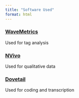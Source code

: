 ```yaml
---
title: "Software Used"
format: html
---
```


### [WaveMetrics](https://www.wavemetrics.com/downloads/current)
Used for tag analysis

### [NVivo](https://lumivero.com/products/nvivo/)
Used for qualitative data

### [Dovetail](https://dovetail.com/)
Used for coding and transcription